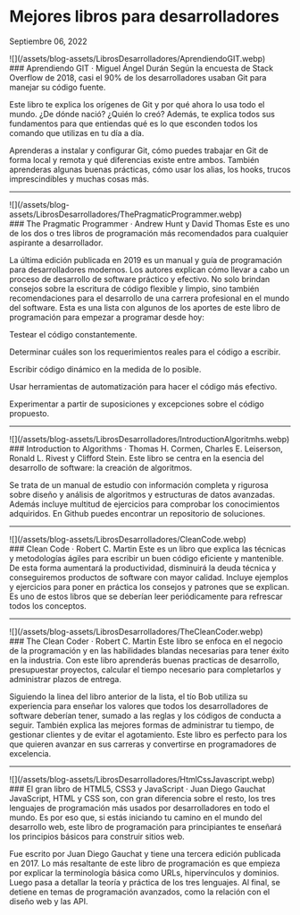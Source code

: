 # Mejores libros para desarrolladores
Septiembre 06, 2022

<div class='espacio'/>
<div class='book'>
    ![](/assets/blog-assets/LibrosDesarrolladores/AprendiendoGIT.webp)
</div>
### Aprendiendo GIT · <span>Miguel Ángel Durán</span>
Según la encuesta de Stack Overflow de 2018, casi el 90% de los desarrolladores usaban Git para manejar su código fuente.

Este libro te explica los orígenes de Git y por qué ahora lo usa todo el mundo. ¿De dónde nació? ¿Quién lo creó? Además, te explica todos sus fundamentos para que entiendas qué es lo que esconden todos los comando que utilizas en tu día a día.

Aprenderas a instalar y configurar Git, cómo puedes trabajar en Git de forma local y remota y qué diferencias existe entre ambos. También aprenderas algunas buenas prácticas, cómo usar los alias, los hooks, trucos imprescindibles y muchas cosas más.

<div class='espacio'/>
<hr/>
<div class='espacio'/>

<div class='book'>
    ![](/assets/blog-assets/LibrosDesarrolladores/ThePragmaticProgrammer.webp)
</div>
### The Pragmatic Programmer · <span>Andrew Hunt y David Thomas</span>
Este es uno de los dos o tres libros de programación más recomendados para cualquier aspirante a desarrollador.

La última edición publicada en 2019 es un manual y guía de programación para desarrolladores modernos. Los autores explican cómo llevar a cabo un proceso de desarrollo de software práctico y efectivo. No solo brindan consejos sobre la escritura de código flexible y limpio, sino también recomendaciones para el desarrollo de una carrera profesional en el mundo del software. Esta es una lista con algunos de los aportes de este libro de programación para empezar a programar desde hoy:

Testear el código constantemente.

Determinar cuáles son los requerimientos reales para el código a escribir.

Escribir código dinámico en la medida de lo posible.

Usar herramientas de automatización para hacer el código más efectivo.

Experimentar a partir de suposiciones y excepciones sobre el código propuesto.

<div class='espacio'/>
<hr/>
<div class='espacio'/>

<div class='book'>
    ![](/assets/blog-assets/LibrosDesarrolladores/IntroductionAlgoritmhs.webp)
</div>
### Introduction to Algorithms · <span>Thomas H. Cormen, Charles E. Leiserson, Ronald L. Rivest y Clifford Stein.</span>
Este libro se centra en la esencia del desarrollo de software: la creación de algoritmos.

Se trata de un manual de estudio con información completa y rigurosa sobre diseño y análisis de algoritmos y estructuras de datos avanzadas. Además incluye multitud de ejercicios para comprobar los conocimientos adquiridos. En Github puedes encontrar un repositorio de soluciones.

<div class='espacio'/>
<hr/>
<div class='espacio'/>

<div class='book'>
    ![](/assets/blog-assets/LibrosDesarrolladores/CleanCode.webp)
</div>
### Clean Code · <span>Robert C. Martin</span>
Este es un libro que explica las técnicas y metodologías ágiles para escribir un buen código eficiente y mantenible. De esta forma aumentará la productividad, disminuirá la deuda técnica y conseguiremos productos de software con mayor calidad. Incluye ejemplos y ejercicios para poner en práctica los consejos y patrones que se explican. Es uno de estos libros que se deberían leer periódicamente para refrescar todos los conceptos.

<div class='espacio'/>
<hr/>
<div class='espacio'/>

<div class='book'>
    ![](/assets/blog-assets/LibrosDesarrolladores/TheCleanCoder.webp)
</div>
### The Clean Coder · <span>Robert C. Martin</span>
Este libro se enfoca en el negocio de la programación y en las habilidades blandas necesarias para tener éxito en la industria. Con este libro aprenderás buenas practicas de desarrollo, presupuestar proyectos, calcular el tiempo necesario para completarlos y administrar plazos de entrega.

Siguiendo la linea del libro anterior de la lista, el tío Bob utiliza su experiencia para enseñar los valores que todos los desarrolladores de software deberían tener, sumado a las reglas y los códigos de conducta a seguir. También explica las mejores formas de administrar tu tiempo, de gestionar clientes y de evitar el agotamiento. Este libro es perfecto para los que quieren avanzar en sus carreras y convertirse en programadores de excelencia.

<div class='espacio'/>
<hr/>
<div class='espacio'/>

<div class='book'>
    ![](/assets/blog-assets/LibrosDesarrolladores/HtmlCssJavascript.webp)
</div>
### El gran libro de HTML5, CSS3 y JavaScript · <span>Juan Diego Gauchat</span>
JavaScript, HTML y CSS son, con gran diferencia sobre el resto, los tres lenguajes de programación más usados por desarrolladores en todo el mundo. Es por eso que, si estás iniciando tu camino en el mundo del desarrollo web, este libro de programación para principiantes te enseñará los principios básicos para construir sitios web.

Fue escrito por Juan Diego Gauchat y tiene una tercera edición publicada en 2017. Lo más resaltante de este libro de programación es que empieza por explicar la terminología básica como URLs, hipervínculos y dominios. Luego pasa a detallar la teoría y práctica de los tres lenguajes. Al final, se detiene en temas de programación avanzados, como la relación con el diseño web y las API.

<div class='espacio'/>